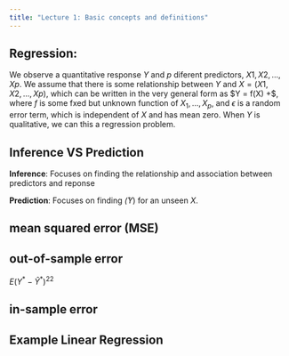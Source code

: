 ```yaml
---
title: "Lecture 1: Basic concepts and definitions"
---
```


## Regression:

We observe a quantitative response $Y$ and $p$
diferent predictors, $X1, X2,...,Xp$. We assume that there is some
relationship between $Y$ and $X = (X1, X2,...,Xp)$, which can be written
in the very general form as $Y = f(X) +\epsilon $, where $f$ is some fxed but unknown function of $X_1,...,X_p$, and $\epsilon$ is a random error term, which is independent of $X$ and has mean zero. When $Y$ is qualitative, we can this a regression problem. 

## Inference VS Prediction

**Inference**: Focuses on finding the relationship and association between predictors and reponse

**Prediction**: Focuses on finding $\hat(Y)$ for an unseen $X$.


## mean squared error (MSE)

## out-of-sample error

$E(Y^*−\hat{Y}^*)^22$

## in-sample error


## Example Linear Regression

